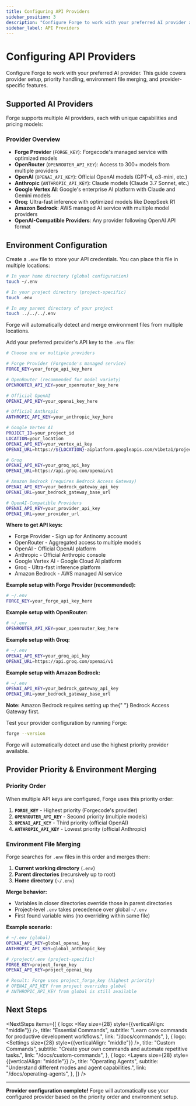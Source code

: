 ```yaml
---
title: Configuring API Providers
sidebar_position: 3
description: "Configure Forge to work with your preferred AI provider and understand provider priority."
sidebar_label: API Providers
---
```



# Configuring API Providers

Configure Forge to work with your preferred AI provider. This guide covers provider setup, priority handling, environment file merging, and provider-specific features.

## Supported AI Providers

Forge supports multiple AI providers, each with unique capabilities and pricing models:

### Provider Overview

- **Forge Provider** (`FORGE_KEY`): Forgecode's managed service with optimized models
- **OpenRouter** (`OPENROUTER_API_KEY`): Access to 300+ models from multiple providers
- **OpenAI** (`OPENAI_API_KEY`): Official OpenAI models (GPT-4, o3-mini, etc.)
- **Anthropic** (`ANTHROPIC_API_KEY`): Claude models (Claude 3.7 Sonnet, etc.)
- **Google Vertex AI**: Google's enterprise AI platform with Claude and Gemini models
- **Groq**: Ultra-fast inference with optimized models like DeepSeek R1
- **Amazon Bedrock**: AWS managed AI service with multiple model providers
- **OpenAI-Compatible Providers**: Any provider following OpenAI API format

## Environment Configuration

<Steps>
  <Step title="Create Environment File">

Create a `.env` file to store your API credentials. You can place this file in multiple locations:

```bash
# In your home directory (global configuration)
touch ~/.env

# In your project directory (project-specific)
touch .env

# In any parent directory of your project
touch ../../../.env
```

<div className="mt-2 text-[15px] text-gray-600">
  Forge will automatically detect and merge environment files from multiple locations.
</div>

  </Step>
  
  <Step title="Add API Credentials">

Add your preferred provider's API key to the `.env` file:

```bash
# Choose one or multiple providers

# Forge Provider (Forgecode's managed service)
FORGE_KEY=your_forge_api_key_here

# OpenRouter (recommended for model variety)
OPENROUTER_API_KEY=your_openrouter_key_here

# Official OpenAI
OPENAI_API_KEY=your_openai_key_here

# Official Anthropic
ANTHROPIC_API_KEY=your_anthropic_key_here

# Google Vertex AI
PROJECT_ID=your_project_id
LOCATION=your_location
OPENAI_API_KEY=your_vertex_ai_key
OPENAI_URL=https://${LOCATION}-aiplatform.googleapis.com/v1beta1/projects/${PROJECT_ID}/locations/${LOCATION}/endpoints/openapi

# Groq
OPENAI_API_KEY=your_groq_api_key
OPENAI_URL=https://api.groq.com/openai/v1

# Amazon Bedrock (requires Bedrock Access Gateway)
OPENAI_API_KEY=your_bedrock_gateway_api_key
OPENAI_URL=your_bedrock_gateway_base_url

# OpenAI-Compatible Providers
OPENAI_API_KEY=your_provider_api_key
OPENAI_URL=your_provider_url
```

**Where to get API keys:**

- <CustomLink href="https://app.forgecode.dev/app/">Forge Provider</CustomLink> - Sign up for Antinomy account
- <CustomLink href="https://openrouter.ai/">OpenRouter</CustomLink> - Aggregated access to multiple models
- <CustomLink href="https://platform.openai.com/">OpenAI</CustomLink> - Official OpenAI platform
- <CustomLink href="https://console.anthropic.com/">Anthropic</CustomLink> - Official Anthropic console
- <CustomLink href="https://cloud.google.com/vertex-ai">Google Vertex AI</CustomLink> - Google Cloud AI platform
- <CustomLink href="https://console.groq.com/">Groq</CustomLink> - Ultra-fast inference platform
- <CustomLink href="https://aws.amazon.com/bedrock/">Amazon Bedrock</CustomLink> - AWS managed AI service

**Example setup with Forge Provider (recommended):**

```bash
# ~/.env
FORGE_KEY=your_forge_api_key_here
```

**Example setup with OpenRouter:**

```bash
# ~/.env
OPENROUTER_API_KEY=your_openrouter_key_here
```

**Example setup with Groq:**

```bash
# ~/.env
OPENAI_API_KEY=your_groq_api_key
OPENAI_URL=https://api.groq.com/openai/v1
```

**Example setup with Amazon Bedrock:**

```bash
# ~/.env
OPENAI_API_KEY=your_bedrock_gateway_api_key
OPENAI_URL=your_bedrock_gateway_base_url
```

<div className="mt-2 text-[15px] text-gray-600">
  <strong>Note:</strong> Amazon Bedrock requires setting up the{" "}
  <CustomLink href="https://github.com/aws-samples/bedrock-access-gateway">Bedrock Access Gateway</CustomLink> first.
</div>

  </Step>
  
  <Step title="Verify Configuration">

Test your provider configuration by running Forge:

```bash
forge --version
```

Forge will automatically detect and use the highest priority provider available.

  </Step>
</Steps>

## Provider Priority & Environment Merging

### Priority Order

When multiple API keys are configured, Forge uses this priority order:

1. **`FORGE_KEY`** - Highest priority (Forgecode's provider)
2. **`OPENROUTER_API_KEY`** - Second priority (multiple models)
3. **`OPENAI_API_KEY`** - Third priority (official OpenAI)
4. **`ANTHROPIC_API_KEY`** - Lowest priority (official Anthropic)

### Environment File Merging

Forge searches for `.env` files in this order and merges them:

1. **Current working directory** (`.env`)
2. **Parent directories** (recursively up to root)
3. **Home directory** (`~/.env`)

**Merge behavior:**

- Variables in closer directories override those in parent directories
- Project-level `.env` takes precedence over global `~/.env`
- First found variable wins (no overriding within same file)

**Example scenario:**

```bash
# ~/.env (global)
OPENAI_API_KEY=global_openai_key
ANTHROPIC_API_KEY=global_anthropic_key

# /project/.env (project-specific)
FORGE_KEY=project_forge_key
OPENAI_API_KEY=project_openai_key

# Result: Forge uses project_forge_key (highest priority)
# OPENAI_API_KEY from project overrides global
# ANTHROPIC_API_KEY from global is still available
```

## Next Steps


<NextSteps
  items={[
    {
      logo: <Key size={28} style={{verticalAlign: "middle"}} />,
      title: "Essential Commands",
      subtitle: "Learn core commands for productive development workflows.",
      link: "/docs/commands",
    },
    {
      logo: <Settings size={28} style={{verticalAlign: "middle"}} />,
      title: "Custom Commands",
      subtitle: "Create your own commands and automate repetitive tasks.",
      link: "/docs/custom-commands",
    },
    {
      logo: <Layers size={28} style={{verticalAlign: "middle"}} />,
      title: "Operating Agents",
      subtitle: "Understand different modes and agent capabilities.",
      link: "/docs/operating-agents",
    },
  ]}
/>

---

**Provider configuration complete!** Forge will automatically use your configured provider based on the priority order and environment setup.
